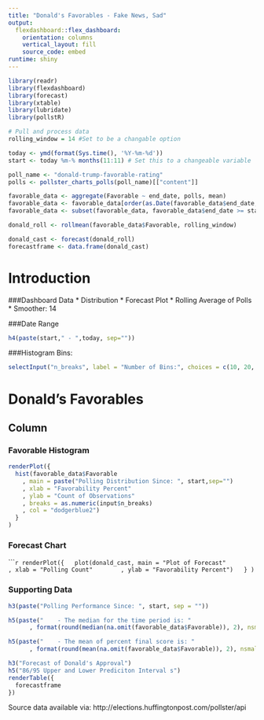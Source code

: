 ```yaml
---
title: "Donald's Favorables - Fake News, Sad"
output: 
  flexdashboard::flex_dashboard:
    orientation: columns
    vertical_layout: fill
    source_code: embed
runtime: shiny
---
```


```r
library(readr)
library(flexdashboard)
library(forecast)
library(xtable)
library(lubridate)
library(pollstR)

# Pull and process data
rolling_window = 14 #Set to be a changable option

today <- ymd(format(Sys.time(), '%Y-%m-%d'))
start <- today %m-% months(11:11) # Set this to a changeable variable

poll_name <- "donald-trump-favorable-rating"
polls <- pollster_charts_polls(poll_name)[["content"]]

favorable_data <- aggregate(Favorable ~ end_date, polls, mean)
favorable_data <- favorable_data[order(as.Date(favorable_data$end_date, format="%Y-%m-%d")),]
favorable_data <- subset(favorable_data, favorable_data$end_date >= start)

donald_roll <- rollmean(favorable_data$Favorable, rolling_window)

donald_cast <- forecast(donald_roll)
forecastframe <- data.frame(donald_cast)
```

# Introduction {.sidebar}
###Dashboard Data
* Distribution
* Forecast Plot
* Rolling Average of Polls
* Smoother: 14

###Date Range
```r
h4(paste(start," - ",today, sep=""))

```

###Histogram Bins:
```r
selectInput("n_breaks", label = "Number of Bins:", choices = c(10, 20, 50), selected = 20)
```

# Donald's Favorables

Column {.tabset}
-------------------------------------
### Favorable Histogram
```r
renderPlot({
  hist(favorable_data$Favorable
    , main = paste("Polling Distribution Since: ", start,sep="")
    , xlab = "Favorability Percent"
    , ylab = "Count of Observations"
    , breaks = as.numeric(input$n_breaks)
    , col = "dodgerblue2")
  }
)
```

### Forecast Chart
``````r
renderPlot({
  plot(donald_cast, main = "Plot of Forecast"
       , xlab = "Polling Count"
       , ylab = "Favorability Percent")
  }
)
```

### Supporting Data
```r
h3(paste("Polling Performance Since: ", start, sep = ""))

h5(paste("    - The median for the time period is: "
      , format(round(median(na.omit(favorable_data$Favorable)), 2), nsmall = 2), sep=""))

h5(paste("    - The mean of percent final score is: "
      , format(round(mean(na.omit(favorable_data$Favorable)), 2), nsmall = 2), sep=""))

h3("Forecast of Donald's Approval")
h5("86/95 Upper and Lower Prediciton Interval s")
renderTable({
  forecastframe
})
```

Source data available via:
http://elections.huffingtonpost.com/pollster/api
